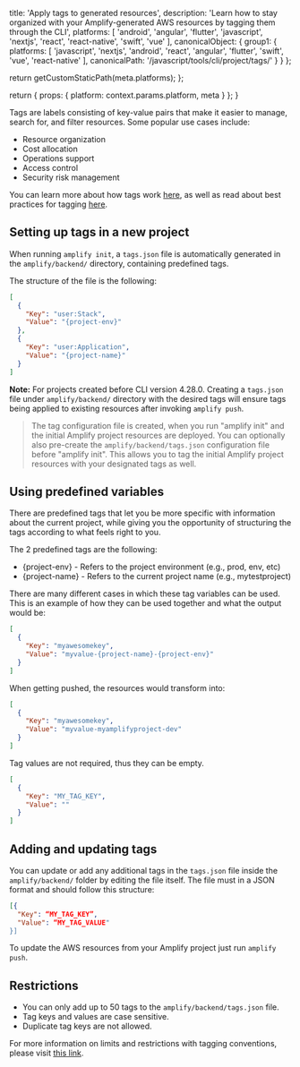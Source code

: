 
  title: 'Apply tags to generated resources',
  description: 'Learn how to stay organized with your Amplify-generated AWS resources by tagging them through the CLI',
  platforms: [
    'android',
    'angular',
    'flutter',
    'javascript',
    'nextjs',
    'react',
    'react-native',
    'swift',
    'vue'
  ],
  canonicalObject: {
    group1: {
      platforms: [
        'javascript',
        'nextjs',
        'android',
        'react',
        'angular',
        'flutter',
        'swift',
        'vue',
        'react-native'
      ],
      canonicalPath: '/javascript/tools/cli/project/tags/'
    }
  }
};

  return getCustomStaticPath(meta.platforms);
};

  return {
    props: {
      platform: context.params.platform,
      meta
    }
  };
}

Tags are labels consisting of key-value pairs that make it easier to manage, search for, and filter resources. Some popular use cases include:

- Resource organization
- Cost allocation
- Operations support
- Access control
- Security risk management

You can learn more about how tags work [here](https://docs.aws.amazon.com/general/latest/gr/aws_tagging.html), as well as read about best practices for tagging [here](https://d1.awsstatic.com/whitepapers/aws-tagging-best-practices.pdf).

## Setting up tags in a new project

When running `amplify init`, a `tags.json` file is automatically generated in the `amplify/backend/` directory, containing predefined tags.

The structure of the file is the following:

```json
[
  {
    "Key": "user:Stack",
    "Value": "{project-env}"
  },
  {
    "Key": "user:Application",
    "Value": "{project-name}"
  }
]
```

**Note:** For projects created before CLI version 4.28.0. Creating a `tags.json` file under `amplify/backend/` directory with the desired tags will ensure tags being applied to existing resources after invoking `amplify push`.

> The tag configuration file is created, when you run "amplify init" and the initial Amplify project resources are deployed. You can optionally also pre-create the `amplify/backend/tags.json` configuration file before "amplify init". This allows you to tag the initial Amplify project resources with your designated tags as well.

## Using predefined variables

There are predefined tags that let you be more specific with information about the current project, while giving you the opportunity of structuring the tags according to what feels right to you.

The 2 predefined tags are the following:

- \{project-env} - Refers to the project environment (e.g., prod, env, etc)
- \{project-name} - Refers to the current project name (e.g., mytestproject)

There are many different cases in which these tag variables can be used. This is an example of how they can be used together and what the output would be:

```json
[
  {
    "Key": "myawesomekey",
    "Value": "myvalue-{project-name}-{project-env}"
  }
]
```

When getting pushed, the resources would transform into:

```json
[
  {
    "Key": "myawesomekey",
    "Value": "myvalue-myamplifyproject-dev"
  }
]
```

Tag values are not required, thus they can be empty.

```json
[
  {
    "Key": "MY_TAG_KEY",
    "Value": ""
  }
]
```

## Adding and updating tags

You can update or add any additional tags in the `tags.json` file inside the `amplify/backend/` folder by editing the file itself. The file must in a JSON format and should follow this structure:

```json
[{
  "Key": “MY_TAG_KEY”,
  "Value": “MY_TAG_VALUE"
}]
```

To update the AWS resources from your Amplify project just run `amplify push`.

## Restrictions

- You can only add up to 50 tags to the `amplify/backend/tags.json` file.
- Tag keys and values are case sensitive.
- Duplicate tag keys are not allowed.

<Callout>

For more information on limits and restrictions with tagging conventions, please visit [this link](https://docs.aws.amazon.com/general/latest/gr/aws_tagging.html).

</Callout>

